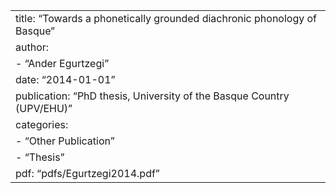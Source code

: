 ---
title: "Towards a phonetically grounded diachronic phonology of Basque"
author:
  - "Ander Egurtzegi"
date: "2014-01-01"
publication: "PhD thesis, University of the Basque Country (UPV/EHU)"
categories:
  - "Other Publication"
  - "Thesis"
pdf: "pdfs/Egurtzegi2014.pdf"
--- 